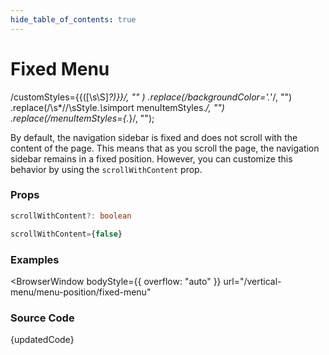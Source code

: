 ```yaml
---
hide_table_of_contents: true
---
```



# Fixed Menu

  /customStyles=\{\{([\s\S]*?)\}\}/,
  ""
)
  .replace(/backgroundColor='.*'/, "")
  .replace(/\s*\/\/\sStyle.*\s*import menuItemStyles.*/, "")
  .replace(/menuItemStyles={.*}/, "");

By default, the navigation sidebar is fixed and does not scroll with the content of the page. This means that as you scroll the page, the navigation sidebar remains in a fixed position. However, you can customize this behavior by using the `scrollWithContent` prop.

### Props

```ts noCopy
scrollWithContent?: boolean
```

```ts noCopy title='Default Value'
scrollWithContent={false}
```

### Examples

<BrowserWindow
  bodyStyle={{ overflow: "auto" }}
  url="/vertical-menu/menu-position/fixed-menu"
>
  <Provider>
    <FixedMenu />
  </Provider>
</BrowserWindow>

### Source Code

<TsToJsCodeSnippet>{updatedCode}</TsToJsCodeSnippet>
